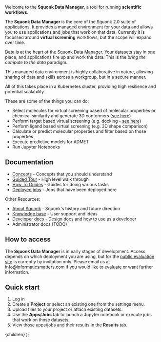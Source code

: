 
<Head>
  <title>Data Manager</title>
</Head>

<RoleWarning />

<UserBootstrapper />

<Grid container spacing={2}>
<Grid item xs={12} sm={6}>

Welcome to the **Squonk Data Manager**, a tool for running **scientific workflows**.

The **Squonk Data Manager** is the core of the Squonk 2.0 suite of applications.
It provides a managed environment for your data and allows you to use applications and jobs that work on that data.
Currently it is focussed around **virtual screening** workflows, but the scope will expand over time.

Data is at the heart of the Squonk Data Manager. Your datasets stay in one place, and applications fire up and work
the data. This is the _bring the compute to the data_ paradigm.

This managed data environment is highly collaborative in nature, allowing sharing of data and skills across a workgroup,
but in a secure manner.

All of this takes place in a Kubernetes cluster, providing high resilience and potential scalability.

These are some of the things you can do:

- Select molecules for virtual screening based of molecular properties or chemical similarity and generate 3D conformers
  ([see here](https://discourse.squonk.it/t/about-moldb/138))
- Perform target based virtual screening (e.g. docking - [see here](https://discourse.squonk.it/t/use-case-docking-with-rdock/100))
- Perform ligand based virtual screening (e.g. 3D shape comparison)
- Calculate or predict molecular properties and filter based on those properties
- Execute predictive models for ADMET
- Run Jupyter Notebooks

</Grid>
<Grid item xs={12} sm={6}>

## Documentation

- [Concepts](/docs/concepts) - Concepts that you should understand
- [Guided Tour](/docs/guided-tour) - High level walk through
- [How To Guides](/docs/how-to) - Guides for doing various tasks
- [Deployed jobs](/docs/jobs) - Jobs that have been deployed here

Other Resources:

- [About Squonk](https://discourse.squonk.it/c/about-squonk/9) - Squonk's history and future direction
- [Knowledge base](https://discourse.squonk.it/c/squonk-data-manager-knowledge-base/14) - User support and ideas
- [Developer docs](/docs/developer) - Design docs and how to use as a developer
- Administrator docs (TODO)

## How to access

The **Squonk Data Manager** is in early stages of development. Access depends on which deployment you are using, but for
the [public evaluation site](https://squonk.it/data-manager-ui) is currently by invitation only.
Please email us at info@informaticsmatters.com if you would like to evaluate or want further information.

## Quick start

1. Log in
2. Create a **Project** or select an existing one from the settings menu.
3. Upload files to your project or attach existing datasets.
4. Use the **Apps/Jobs** tab to launch a Jupyter notebook or execute jobs that work on those datasets.
5. View those apps/jobs and their results in the **Results** tab.

</Grid>
</Grid>

  <Layout>
    <Container>{children}</Container>
  </Layout>
);
